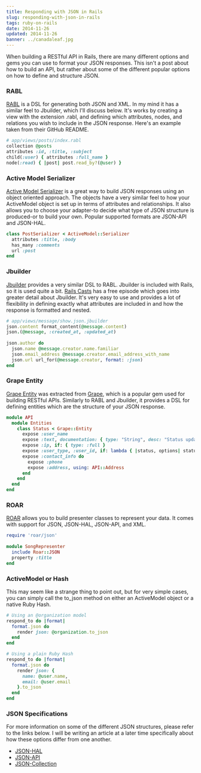 ```yaml
---
title: Responding with JSON in Rails
slug: responding-with-json-in-rails
tags: ruby-on-rails
date: 2014-11-26
updated: 2014-11-26
banner: ../canadaleaf.jpg
---
```


When building a RESTful API in Rails, there are many different options and gems you can use to format your JSON responses. This isn't a post about how to build an API, but rather about some of the different popular options on how to define and structure JSON. 
 
### RABL 
 
[RABL](https://github.com/nesquena/rabl) is a DSL for generating both JSON and XML. In my mind it has a similar feel to Jbuilder, which I'll discuss below. It's works by creating a view with the extension .rabl, and defining which attributes, nodes, and relations you wish to include in the JSON response. Here's an example taken from their GitHub README. 
 
```ruby 
# app/views/posts/index.rabl 
collection @posts 
attributes :id, :title, :subject 
child(:user) { attributes :full_name } 
node(:read) { |post| post.read_by?(@user) } 
``` 
 
### Active Model Serializer 
 
[Active Model Serializer](https://github.com/rails-api/active_model_serializers) is a great way to build JSON responses using an object oriented approach. The objects have a very similar feel to how your ActiveModel object is set up in terms of attributes and relationships. It also allows you to choose your adapter-to decide what type of JSON structure is produced-or to build your own. Popular supported formats are JSON-API and JSON-HAL. 
 
```ruby 
class PostSerializer < ActiveModel::Serializer 
  attributes :title, :body 
  has_many :comments 
  url :post 
end 
``` 
 
### Jbuilder 
 
[Jbuilder](https://github.com/rails/jbuilder) provides a very similar DSL to RABL. Jbuilder is included with Rails, so it is used quite a bit. [Rails Casts](http://railscasts.com/episodes/320-jbuilder) has a free episode which goes into greater detail about Jbuilder. It's very easy to use and provides a lot of flexibility in defining exactly what attributes are included in and how the response is formatted and nested. 
 
```ruby 
# app/views/message/show.json.jbuilder 
json.content format_content(@message.content) 
json.(@message, :created_at, :updated_at) 
 
json.author do 
  json.name @message.creator.name.familiar 
  json.email_address @message.creator.email_address_with_name 
  json.url url_for(@message.creator, format: :json) 
end 
``` 
 
### Grape Entity 
 
[Grape Entity](https://github.com/intridea/grape-entity) was extracted from [Grape](https://github.com/intridea/grape), which is a popular gem used for building RESTful APIs. Similarly to RABL and Jbuilder, it provides a DSL for defining entities which are the structure of your JSON response. 
 
```ruby 
module API 
  module Entities 
    class Status < Grape::Entity 
      expose :user_name 
      expose :text, documentation: { type: "String", desc: "Status update text." } 
      expose :ip, if: { type: :full } 
      expose :user_type, :user_id, if: lambda { |status, options| status.user.public? } 
      expose :contact_info do 
        expose :phone 
        expose :address, using: API::Address 
      end 
    end 
  end 
end 
``` 
 
### ROAR 
 
[ROAR](https://github.com/apotonick/roar) allows you to build presenter classes to represent your data. It comes with support for JSON, JSON-HAL, JSON-API, and XML. 
 
```ruby 
require 'roar/json' 
 
module SongRepresenter 
  include Roar::JSON 
  property :title 
end 
``` 
 
### ActiveModel or Hash 
 
This may seem like a strange thing to point out, but for very simple cases, you can simply call the to_json method on either an ActiveModel object or a native Ruby Hash. 
 
```ruby 
# Using an @organization model 
respond_to do |format| 
  format.json do 
    render json: @organization.to_json 
  end 
end 
``` 
 
```ruby 
# Using a plain Ruby Hash 
respond_to do |format| 
  format.json do 
    render json: { 
      name: @user.name, 
      email: @user.email 
    }.to_json 
  end 
end 
``` 
 
### JSON Specifications 
 
For more information on some of the different JSON structures, please refer to the links below. I will be writing an article at a later time specifically about how these options differ from one another. 
 
- [JSON-HAL](http://stateless.co/hal_specification.html) 
- [JSON-API](http://jsonapi.org) 
- [JSON-Collection](http://amundsen.com/media-types/collection)